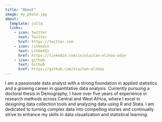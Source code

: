 ```yaml
---
title: "About"
image: my_photo.jpg
about:
  template: jolla
  links:
    - icon: twitter
      text: Twitter
      href: https://twitter.com
    - icon: linkedin
      text: LinkedIn
      href: https://linkedin.com/in/olaitan-elihou-adje
    - icon: github
      text: Github
      href: https://github.com/olaitan-elihou
---
```


I am a passionate data analyst with a strong foundation in applied statistics and a growing career in quantitative data analysis. Currently pursuing a doctoral thesis in Demography, I have over five years of experience in research methods across Central and West Africa, where I excel in designing data collection tools and analyzing data using R and Stata. I am dedicated to turning complex data into compelling stories and continually strive to enhance my skills in data visualization and statistical learning.
